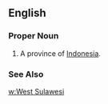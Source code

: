 ==English==
===Proper Noun===
{{en-proper noun}}
#A province of [[Indonesia]].
===See Also===
[[w:West Sulawesi]]